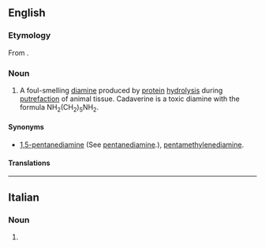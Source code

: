 ==English==
{{wikipedia}}

===Etymology===
From {{etyl|la|en}} {{m|la|cadāver||corpse}} {{suffix|en||ine}}.

===Noun===
{{en-noun|~}}

# A foul-smelling [[diamine]] produced by [[protein]] [[hydrolysis]] during [[putrefaction]] of animal tissue. Cadaverine is a toxic diamine with the formula NH<sub>2</sub>(CH<sub>2</sub>)<sub>5</sub>NH<sub>2</sub>.

====Synonyms====
* [[1,5-pentanediamine]] (See [[pentanediamine]].), [[pentamethylenediamine]].

====Translations====
{{trans-top|foul-smelling diamine}}
{{trans-mid}}
{{trans-bottom}}

----

==Italian==

===Noun===
{{head|it|noun plural form|g=f}}

# {{plural of|cadaverina|lang=it}}
